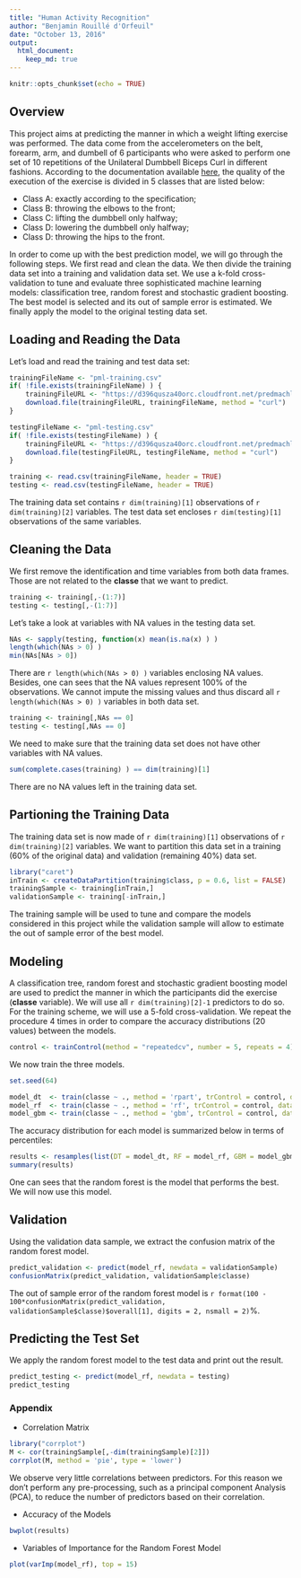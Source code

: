 ```yaml
---
title: "Human Activity Recognition"
author: "Benjamin Rouillé d'Orfeuil"
date: "October 13, 2016"
output: 
  html_document:
    keep_md: true
---
```


```r
knitr::opts_chunk$set(echo = TRUE)
```


## Overview
This project aims at predicting the manner in which a weight lifting exercise was performed. The data come from the accelerometers on the belt, forearm, arm, and dumbell of 6 participants who were asked to perform one set of 10 repetitions of the Unilateral Dumbbell Biceps Curl in different fashions. According to the documentation available [here](http://groupware.les.inf.puc-rio.br/har#ixzz4N0qkUPtC), the quality of the execution of the exercise is divided in 5 classes that are listed below:

* Class A: exactly according to the specification;
* Class B: throwing the elbows to the front;
* Class C: lifting the dumbbell only halfway;
* Class D: lowering the dumbbell only halfway;
* Class D: throwing the hips to the front.

In order to come up with the best prediction model, we will go through the following steps. We first read and clean the data. We then divide the training data set into a training and validation data set. We use a k-fold cross-validation to tune and evaluate three sophisticated machine learning models: classification tree, random forest and stochastic gradient boosting. The best model is selected and its out of sample error is estimated. We finally apply the model to the original testing data set.


## Loading and Reading the Data
Let's load and read the training and test data set:
```r
trainingFileName <- "pml-training.csv"
if( !file.exists(trainingFileName) ) {
    trainingFileURL <- "https://d396qusza40orc.cloudfront.net/predmachlearn/pml-training.csv"
    download.file(trainingFileURL, trainingFileName, method = "curl")
}

testingFileName <- "pml-testing.csv"
if( !file.exists(testingFileName) ) {
    trainingFileURL <- "https://d396qusza40orc.cloudfront.net/predmachlearn/pml-testing.csv"
    download.file(testingFileURL, testingFileName, method = "curl")
}

training <- read.csv(trainingFileName, header = TRUE)
testing <- read.csv(testingFileName, header = TRUE)
```
The training data set contains `r dim(training)[1]` observations of `r dim(training)[2]` variables. The test data set encloses `r dim(testing)[1]` observations of the same variables.


## Cleaning the Data
We first remove the identification and time variables from both data frames. Those are not related to the **classe** that we want to predict.
```r
training <- training[,-(1:7)]
testing <- testing[,-(1:7)]
```
Let's take a look at variables with NA values in the testing data set.
```r
NAs <- sapply(testing, function(x) mean(is.na(x) ) )
length(which(NAs > 0) ) 
min(NAs[NAs > 0])
```
There are `r length(which(NAs > 0) )` variables enclosing NA values. Besides, one can sees that the NA values represent 100% of the observations. We cannot impute the missing values and thus discard all `r length(which(NAs > 0) )` variables in both data set.
```r
training <- training[,NAs == 0]
testing <- testing[,NAs == 0]
```
We need to make sure that the training data set does not have other variables with NA values.
```r
sum(complete.cases(training) ) == dim(training)[1]
```
There are no NA values left in the training data set.


## Partioning the Training Data
The training data set is now made of `r dim(training)[1]` observations of `r dim(training)[2]` variables. We want to partition this data set in a training (60% of the original data) and validation (remaining 40%) data set.
```r
library("caret")
inTrain <- createDataPartition(training$class, p = 0.6, list = FALSE)
trainingSample <- training[inTrain,]
validationSample <- training[-inTrain,]
```
The training sample will be used to tune and compare the models considered in this project while the validation sample will allow to estimate the out of sample error of the best model.

## Modeling
A classification tree, random forest and stochastic gradient boosting model are used to predict the manner in which the participants did the exercise (**classe** variable). We will use all `r dim(training)[2]-1` predictors to do so. For the training scheme, we will use a 5-fold cross-validation. We repeat the procedure 4 times in order to compare the accuracy distributions (20 values) between the models.
```r
control <- trainControl(method = "repeatedcv", number = 5, repeats = 4)
```
We now train the three models.
```r
set.seed(64)

model_dt  <- train(classe ~ ., method = 'rpart', trControl = control, data = trainingSample)
model_rf  <- train(classe ~ ., method = 'rf', trControl = control, data = trainingSample, ntree = 200)
model_gbm <- train(classe ~ ., method = 'gbm', trControl = control, data = trainingSample, verbose = FALSE)
```

The accuracy distribution for each model is summarized below in terms of percentiles:
```r
results <- resamples(list(DT = model_dt, RF = model_rf, GBM = model_gbm, RF = model_rf) )
summary(results)
```
One can sees that the random forest is the model that performs the best. We will now use this model.


## Validation
Using the validation data sample, we extract the confusion matrix of the random forest model.
```r
predict_validation <- predict(model_rf, newdata = validationSample)
confusionMatrix(predict_validation, validationSample$classe)
```
The out of sample error of the random forest model is `r format(100 - 100*confusionMatrix(predict_validation, validationSample$classe)$overall[1], digits = 2, nsmall = 2)`%.


## Predicting the Test Set
We apply the random forest model to the test data and print out the result.
```r
predict_testing <- predict(model_rf, newdata = testing)
predict_testing
```



### Appendix
* Correlation Matrix
```r
library("corrplot")
M <- cor(trainingSample[,-dim(trainingSample)[2]])
corrplot(M, method = 'pie', type = 'lower')
```

We observe very little correlations between predictors. For this reason we don't perform any pre-processing, such as a principal component Analysis (PCA), to reduce the number of predictors based on their correlation.

* Accuracy of the Models
```r
bwplot(results)
```

* Variables of Importance for the Random Forest Model
```r
plot(varImp(model_rf), top = 15)
```
